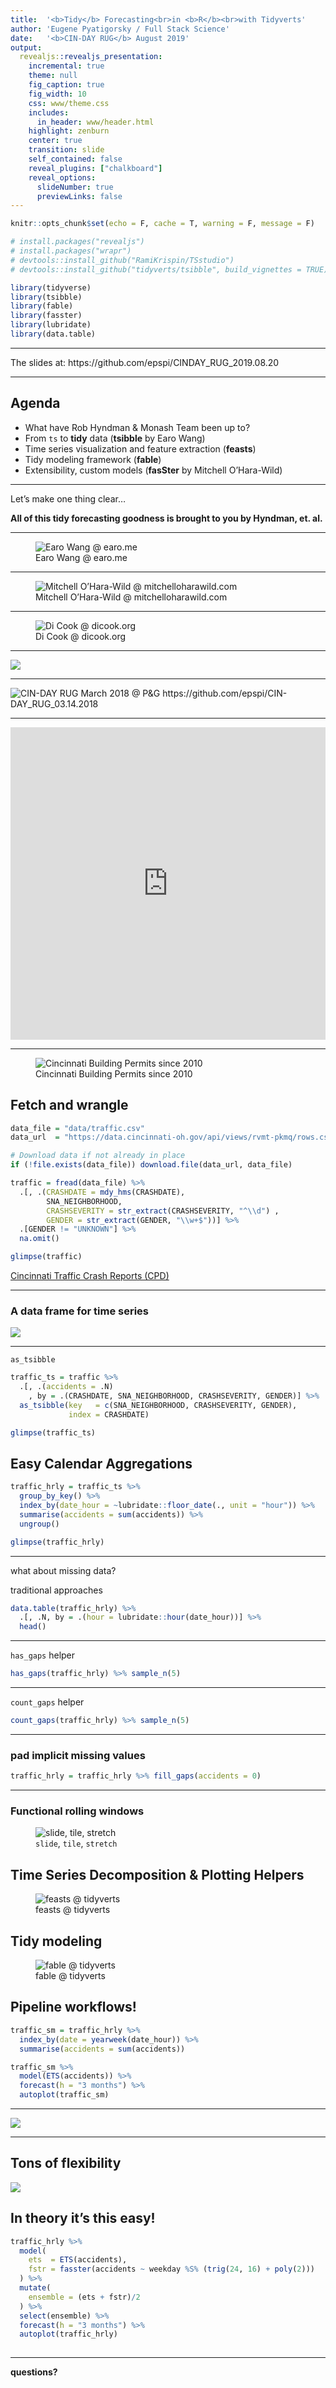 ```yaml
---
title:  '<b>Tidy</b> Forecasting<br>in <b>R</b><br>with Tidyverts'
author: 'Eugene Pyatigorsky / Full Stack Science'
date:   '<b>CIN-DAY RUG</b> August 2019'
output: 
  revealjs::revealjs_presentation:
    incremental: true
    theme: null
    fig_caption: true
    fig_width: 10
    css: www/theme.css
    includes: 
      in_header: www/header.html
    highlight: zenburn
    center: true
    transition: slide
    self_contained: false
    reveal_plugins: ["chalkboard"]
    reveal_options:
      slideNumber: true
      previewLinks: false
---
```


```r
knitr::opts_chunk$set(echo = F, cache = T, warning = F, message = F)

# install.packages("revealjs")
# install.packages("wrapr")
# devtools::install_github("RamiKrispin/TSstudio")
# devtools::install_github("tidyverts/tsibble", build_vignettes = TRUE)

library(tidyverse)
library(tsibble)
library(fable)
library(fasster)
library(lubridate)
library(data.table)
```

----

The slides at:
https://github.com/epspi/CINDAY_RUG_2019.08.20

----

## Agenda
- What have Rob Hyndman & Monash Team been up to?
- From `ts` to **tidy** data (**tsibble** by Earo Wang)
- Time series visualization and feature extraction (**feasts**)
- Tidy modeling framework (**fable**)
- Extensibility, custom models (**fasSter** by Mitchell O'Hara-Wild) 

----

Let's make one thing clear...

**All of this tidy forecasting goodness is brought to you by Hyndman, et. al.**


----

![Earo Wang @ earo.me](figures/earo.png)

----

![Mitchell O'Hara-Wild @ mitchelloharawild.com](figures/mitchell.png)

----

![Di Cook @ dicook.org](figures/di.png)

----

![](figures/mitchell-slides.png)

----

![CIN-DAY RUG March 2018 @ P&G](figures/cindayrug.png)
https://github.com/epspi/CIN-DAY_RUG_03.14.2018


----

<iframe width="100%" height="500" src="https://www.youtube.com/embed/ohiOPyFsrqQ" frameborder="0" allow="autoplay; encrypted-media" allowfullscreen></iframe>

----

![Cincinnati Building Permits since 2010](figures/traffic.png)

## Fetch and wrangle

```r
data_file = "data/traffic.csv"
data_url  = "https://data.cincinnati-oh.gov/api/views/rvmt-pkmq/rows.csv?accessType=DOWNLOAD"

# Download data if not already in place
if (!file.exists(data_file)) download.file(data_url, data_file)

traffic = fread(data_file) %>% 
  .[, .(CRASHDATE = mdy_hms(CRASHDATE),
        SNA_NEIGHBORHOOD,
        CRASHSEVERITY = str_extract(CRASHSEVERITY, "^\\d") ,
        GENDER = str_extract(GENDER, "\\w+$"))] %>% 
  .[GENDER != "UNKNOWN"] %>% 
  na.omit()
```


```r
glimpse(traffic)
```

[Cincinnati Traffic Crash Reports (CPD)](https://data.cincinnati-oh.gov/Safer-Streets/Traffic-Crash-Reports-CPD-/rvmt-pkmq/data)

----

### A data frame for time series

![](figures/tsibble.png)

----

`as_tsibble`

```r
traffic_ts = traffic %>% 
  .[, .(accidents = .N)
    , by = .(CRASHDATE, SNA_NEIGHBORHOOD, CRASHSEVERITY, GENDER)] %>% 
  as_tsibble(key   = c(SNA_NEIGHBORHOOD, CRASHSEVERITY, GENDER),
             index = CRASHDATE)
```

```r
glimpse(traffic_ts)
```


## Easy Calendar Aggregations

```r
traffic_hrly = traffic_ts %>% 
  group_by_key() %>% 
  index_by(date_hour = ~lubridate::floor_date(., unit = "hour")) %>% 
  summarise(accidents = sum(accidents)) %>% 
  ungroup()
```

```r
glimpse(traffic_hrly)
```

----

<p class="purple">what about missing data?</p>


traditional approaches

```r
data.table(traffic_hrly) %>% 
  .[, .N, by = .(hour = lubridate::hour(date_hour))] %>% 
  head()
```

----

`has_gaps` helper

```r
has_gaps(traffic_hrly) %>% sample_n(5) 
```

----

`count_gaps` helper

```r
count_gaps(traffic_hrly) %>% sample_n(5)
```

----

### pad implicit missing values

```r
traffic_hrly = traffic_hrly %>% fill_gaps(accidents = 0)
```

----

### Functional rolling windows
![`slide`, `tile`, `stretch`](figures/rollwindow.gif)


## Time Series Decomposition & Plotting Helpers

![feasts @ tidyverts](figures/feasts.png)

## Tidy modeling

![fable @ tidyverts](figures/fable.png)

## Pipeline workflows!


```r
traffic_sm = traffic_hrly %>% 
  index_by(date = yearweek(date_hour)) %>% 
  summarise(accidents = sum(accidents))

traffic_sm %>% 
  model(ETS(accidents)) %>% 
  forecast(h = "3 months") %>% 
  autoplot(traffic_sm)
```

----

![](figures/mitchell-fasster.png)

----

## Tons of flexibility

![](figures/fasster-specials.png)

## In theory it's this easy!

```r
traffic_hrly %>% 
  model(
    ets  = ETS(accidents),
    fstr = fasster(accidents ~ weekday %S% (trig(24, 16) + poly(2)))
  ) %>% 
  mutate(
    ensemble = (ets + fstr)/2
  ) %>% 
  select(ensemble) %>%
  forecast(h = "3 months") %>% 
  autoplot(traffic_hrly)
  
```


----

**questions?**